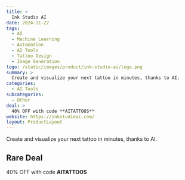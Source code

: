 ```yaml
---
title: >
  Ink Studio AI
date: 2024-11-22
tags:
  - AI
  - Machine Learning
  - Automation
  - AI Tools
  - Tattoo Design
  - Image Generation
logo: /static/images/product/ink-studio-ai/logo.png
summary: >
  Create and visualize your next tattoo in minutes, thanks to AI.
categories:
  - AI Tools
subcategories:
  - Other
deal: >
  40% OFF with code **AITATTOOS**
website: https://inkstudioai.com/
layout: ProductLayout
---
```

Create and visualize your next tattoo in minutes, thanks to AI.

## Rare Deal

40% OFF with code **AITATTOOS**
